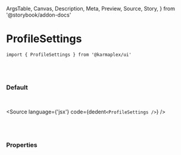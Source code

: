   ArgsTable,
  Canvas,
  Description,
  Meta,
  Preview,
  Source,
  Story,
} from '@storybook/addon-docs'


<Meta title='01. Atoms / ProfileSettings' component={ProfileSettings} />

# ProfileSettings

`import { ProfileSettings } from '@karmaplex/ui'`

<br />
<br />

### Default

<br />

<Story name='Default'>
  <div className='doc-story__preview' style={{ zoom: '100%' }}>
    <div className='flex items-center gap-4'>
      <ProfileSettings />
    </div>
  </div>
</Story>

<Source language={'jsx'} code={dedent`<ProfileSettings />`} />

<br />
<br />

### Properties

<ArgsTable of={ProfileSettings} />
